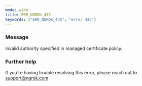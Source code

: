 ```yaml
---
mode: wide
title: ERR_NGROK_435
keywords: ["ERR_NGROK_435", "error 435"]
---
```


### Message

Invalid authority specified in managed certificate policy.

### Further help

If you're having trouble resolving this error, please reach out to [support@ngrok.com](mailto:support@ngrok.com?subject=Help%20with%20ERR_NGROK_435)
